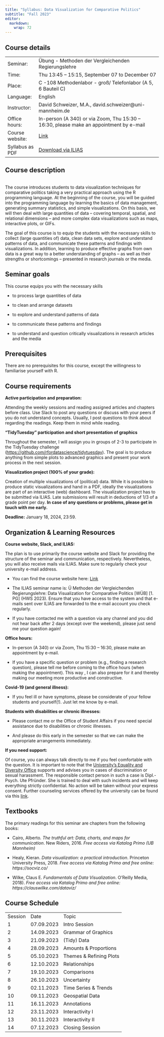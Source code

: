```yaml
---
title: "Syllabus: Data Visualization for Comparative Politics"
subtitle: "Fall 2023"
editor: 
  markdown: 
    wrap: 72
---
```


## **Course details**

|                 |                                                                                                           |
|---------------|---------------------------------------------------------|
| Seminar:        | Übung - Methoden der Vergleichenden Regierungslehre                                                       |
| Time:           | Thu 13:45 -- 15:15, September 07 to December 07                                                           |
| Place:          | C -108 Methodenlabor - groß/ Telefonlabor (A 5, 6 Bauteil C)                                              |
| Language:       | English                                                                                                   |
| Instructor:     | David Schweizer, M.A., david.schweizer\@uni-mannheim.de                                                   |
| Office hours:   | In-person (A 340) or via Zoom, Thu 15:30 -- 16:30, please make an appointment by e-mail                   |
| Course website: | [Link](https://datavisualizationfall2023.netlify.app/ "https://datavisualizationfall2023.netlify.app/")   |
| Syllabus as PDF | [Download via ILIAS](https://ilias.uni-mannheim.de/goto.php?target=file_1425430_download&client_id=ILIAS) |

## **Course description**

**\
**The course introduces students to data visualization techniques for
comparative politics taking a very practical approach using the R
programming language. At the beginning of the course, you will be guided
into the programming language by learning the basics of data management,
generating summary statistics, and simple visualizations. On this basis,
we will then deal with large quantities of data -- covering temporal,
spatial, and relational dimensions -- and more complex data
visualizations such as maps, interactive plots, or GIFs.

The goal of this course is to equip the students with the necessary
skills to collect (large quantities of) data, clean data sets, explore
and understand patterns of data, and communicate these patterns and
findings with visualizations. In addition, learning to produce effective
graphs from own data is a great way to a better understanding of graphs
-- as well as their strengths or shortcomings -- presented in research
journals or the media.

## **Seminar goals**

This course equips you with the necessary skills

-   to process large quantities of data

-   to clean and arrange datasets

-   to explore and understand patterns of data

-   to communicate these patterns and findings

-   to understand and question critically visualizations in research
    articles and the media

## **Prerequisites**

There are no prerequisites for this course, except the willingness to
familiarise yourself with R.

## **Course requirements**

**Active participation and preparation:**

Attending the weekly sessions and reading assigned articles and chapters
before class. Use Slack to post any questions or discuss with your peers
if you do not understand concepts. Usually, I post questions to think
about regarding the readings. Keep them in mind while reading.

**"TidyTuesday" participation and short presentation of graphics**

Throughout the semester, I will assign you in groups of 2-3 to
participate in the TidyTuesday challenge
(<https://github.com/rfordatascience/tidytuesday>). The goal is to
produce anything from simple plots to advanced graphics and present your
work process in the next session.

**Visualization project (100% of your grade):**

Creation of multiple visualizations of (political) data. While it is
possible to produce static visualizations and hand in a PDF, ideally the
visualizations are part of an interactive (web) dashboard. The
visualization project has to be submitted via ILIAS. Late submissions
will result in deductions of 1/3 of a grade point per day. **In case of
any questions or problems, please get in touch with me early.**

**Deadline:** January 18, 2024, 23:59.

## **Organization & Learning Resources**

**Course website, Slack, and ILIAS:**

The plan is to use primarily the course website and Slack for providing
the structure of the seminar and communication, respectively.
Nevertheless, you will also receive mails via ILIAS. Make sure to
regularly check your university e-mail address.

-   You can find the course website here:
    [Link](https://datavisualizationfall2023.netlify.app/ "https://datavisualizationfall2023.netlify.app/")

-   The ILIAS seminar name is: Ü Methoden der Vergleichenden
    Regierungslehre: Data Visualization for Comparative Politics \[WÜB\]
    \[1. PG\] (HWS 2023). Ensure that you have access to the system and
    that e-mails sent over ILIAS are forwarded to the e-mail account you
    check regularly.

-   If you have contacted me with a question via any channel and you did
    not hear back after 2 days (except over the weekend), please just
    send me your question again!

**Office hours:**

-   In-person (A 340) or via Zoom, Thu 15:30 -- 16:30, please make an
    appointment by e-mail.

-   If you have a specific question or problem (e.g., finding a research
    question), please tell me before coming to the office hours (when
    making the appointment). This way , I can also prepare for it and
    thereby making our meeting more productive and constructive.

**Covid-19 (and general illness):**

-   If you feel ill or have symptoms, please be considerate of your
    fellow students and yourself(!). Just let me know by e-mail.

**Students with disabilities or chronic illnesses:**

-   Please contact me or the Office of Student Affairs if you need
    special assistance due to disabilities or chronic illnesses.

-   And please do this early in the semester so that we can make the
    appropriate arrangements immediately.

**If you need support:**

Of course, you can always talk directly to me if you feel comfortable
with the question. It is important to note that the [University's
Equality and Diversity
Office](https://www.uni-mannheim.de/gleichstellung/beratung/) supports
and advises you in cases of discrimination or sexual harassment. The
responsible contact person in such a case is Dipl.-Psych. Ute Pfründer.
She is trained to deal with such incidents and will keep everything
strictly confidential. No action will be taken without your express
consent. Further counseling services offered by the university can be
found via this
[link](https://www.uni-mannheim.de/studium/beratung-und-service/beratungswegweiser/).

## **Textbooks**

The primary readings for this seminar are chapters from the following
books:

-   Cairo, Alberto*. The truthful art: Data, charts, and maps for
    communication*. New Riders, 2016. *Free access via Katalog Primo (UB
    Mannheim)*

-   Healy, Kieran. *Data visualization: a practical introduction*.
    Princeton University Press, 2018. *Free access via Katalog Primo and
    free online: https://socviz.co/*

-   Wilke, Claus E. *Fundamentals of Data Visualization*. O'Reilly
    Media, 2018). *Free access via Katalog Primo and free online:
    https://clauswilke.com/dataviz/*

## **Course Schedule**

|         |            |                         |
|---------|------------|-------------------------|
| Session | Date       | Topic                   |
| 1       | 07.09.2023 | Intro Session           |
| 2       | 14.09.2023 | Grammar of Graphics     |
| 3       | 21.09.2023 | (Tidy) Data             |
| 4       | 28.09.2023 | Amounts & Proportions   |
| 5       | 05.10.2023 | Themes & Refining Plots |
| 6       | 12.10.2023 | Relationships           |
| 7       | 19.10.2023 | Comparisons             |
| 8       | 26.10.2023 | Uncertainty             |
| 9       | 02.11.2023 | Time Series & Trends    |
| 10      | 09.11.2023 | Geospatial Data         |
| 11      | 16.11.2023 | Annotations             |
| 12      | 23.11.2023 | Interactivity I         |
| 13      | 30.11.2023 | Interactivity II        |
| 14      | 07.12.2023 | Closing Session         |
